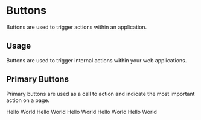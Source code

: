 
<Meta title="Incredcible_UI" component={PrimaryButton} />

# Buttons

Buttons are used to trigger actions within an application.

## Usage

Buttons are used to trigger internal actions within your web applications.

## Primary Buttons

Primary buttons are used as a call to action and indicate the most important action on a page.

<Preview withToolbar>
  <Story name="primary">
    <PrimaryButton modifiers={["succes", "primaryButtonSuccess"]}>
  Hello World
  </PrimaryButton>
  <PrimaryButton modifiers={["warning", "primaryButtonWarning"]}>
  Hello World
  </PrimaryButton>
    <PrimaryButton modifiers={["error", "primaryButtonError"]}>
  Hello World
  </PrimaryButton>
      <PrimaryButton>
  Hello World
  </PrimaryButton>
        <PrimaryButton disabled>
  Hello World
  </PrimaryButton>
  </Story>
</Preview>
